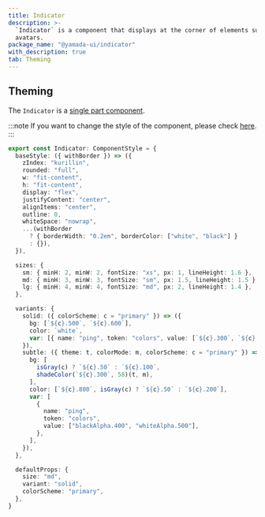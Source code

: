 ```yaml
---
title: Indicator
description: >-
  `Indicator` is a component that displays at the corner of elements such as
  avatars.
package_name: "@yamada-ui/indicator"
with_description: true
tab: Theming
---
```


## Theming

The `Indicator` is a [single part component](/styled-system/theming/component-style#single-part-components).

:::note
If you want to change the style of the component, please check [here](/styled-system/theming/customize-theme#changing-the-style-of-components).
:::

```ts
export const Indicator: ComponentStyle = {
  baseStyle: ({ withBorder }) => ({
    zIndex: "kurillin",
    rounded: "full",
    w: "fit-content",
    h: "fit-content",
    display: "flex",
    justifyContent: "center",
    alignItems: "center",
    outline: 0,
    whiteSpace: "nowrap",
    ...(withBorder
      ? { borderWidth: "0.2em", borderColor: ["white", "black"] }
      : {}),
  }),

  sizes: {
    sm: { minH: 2, minW: 2, fontSize: "xs", px: 1, lineHeight: 1.6 },
    md: { minH: 3, minW: 3, fontSize: "sm", px: 1.5, lineHeight: 1.5 },
    lg: { minH: 4, minW: 4, fontSize: "md", px: 2, lineHeight: 1.4 },
  },

  variants: {
    solid: ({ colorScheme: c = "primary" }) => ({
      bg: [`${c}.500`, `${c}.600`],
      color: `white`,
      var: [{ name: "ping", token: "colors", value: [`${c}.300`, `${c}.400`] }],
    }),
    subtle: ({ theme: t, colorMode: m, colorScheme: c = "primary" }) => ({
      bg: [
        isGray(c) ? `${c}.50` : `${c}.100`,
        shadeColor(`${c}.300`, 58)(t, m),
      ],
      color: [`${c}.800`, isGray(c) ? `${c}.50` : `${c}.200`],
      var: [
        {
          name: "ping",
          token: "colors",
          value: ["blackAlpha.400", "whiteAlpha.500"],
        },
      ],
    }),
  },

  defaultProps: {
    size: "md",
    variant: "solid",
    colorScheme: "primary",
  },
}
```
